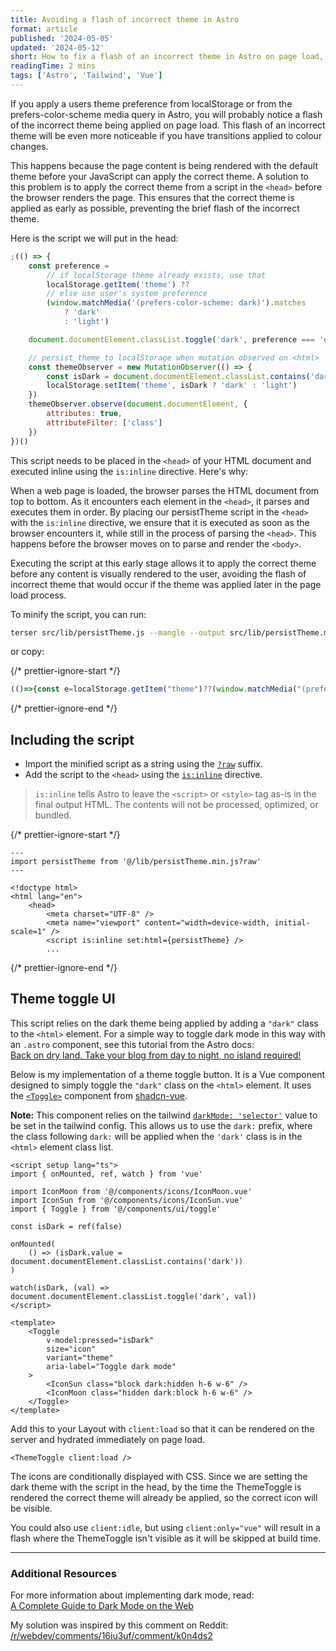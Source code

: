 ```yaml
---
title: Avoiding a flash of incorrect theme in Astro
format: article
published: '2024-05-05'
updated: '2024-05-12'
short: How to fix a flash of an incorrect theme in Astro on page load, using an inline script in the head.
readingTime: 2 mins
tags: ['Astro', 'Tailwind', 'Vue']
---
```


If you apply a users theme preference from localStorage or from the prefers-color-scheme media query in Astro, you will probably notice a flash of the incorrect theme being applied on page load. This flash of an incorrect theme will be even more noticeable if you have transitions applied to colour changes.

This happens because the page content is being rendered with the default theme before your JavaScript can apply the correct theme. A solution to this problem is to apply the correct theme from a script in the `<head>` before the browser renders the page. This ensures that the correct theme is applied as early as possible, preventing the brief flash of the incorrect theme.

Here is the script we will put in the head:

```js title="src/lib/persistTheme.js"
;(() => {
	const preference =
		// if localStorage theme already exists, use that
		localStorage.getItem('theme') ??
		// else use user's system preference
		(window.matchMedia('(prefers-color-scheme: dark)').matches
			? 'dark'
			: 'light')

	document.documentElement.classList.toggle('dark', preference === 'dark')

	// persist theme to localStorage when mutation observed on <html>
	const themeObserver = new MutationObserver(() => {
		const isDark = document.documentElement.classList.contains('dark')
		localStorage.setItem('theme', isDark ? 'dark' : 'light')
	})
	themeObserver.observe(document.documentElement, {
		attributes: true,
		attributeFilter: ['class']
	})
})()
```

This script needs to be placed in the `<head>` of your HTML document and executed inline using the `is:inline` directive. Here's why:

When a web page is loaded, the browser parses the HTML document from top to bottom. As it encounters each element in the `<head>`, it parses and executes them in order. By placing our persistTheme script in the `<head>` with the `is:inline` directive, we ensure that it is executed as soon as the browser encounters it, while still in the process of parsing the `<head>`. This happens before the browser moves on to parse and render the `<body>`.

Executing the script at this early stage allows it to apply the correct theme before any content is visually rendered to the user, avoiding the flash of incorrect theme that would occur if the theme was applied later in the page load process.

To minify the script, you can run:

```bash
terser src/lib/persistTheme.js --mangle --output src/lib/persistTheme.min.js
```

or copy:

{/* prettier-ignore-start */}
```js title="src/lib/persistTheme.min.js"
(()=>{const e=localStorage.getItem("theme")??(window.matchMedia("(prefers-color-scheme: dark)").matches?"dark":"light");document.documentElement.classList.toggle("dark",e==="dark");const t=new MutationObserver((()=>{const e=document.documentElement.classList.contains("dark");localStorage.setItem("theme",e?"dark":"light")}));t.observe(document.documentElement,{attributes:true,attributeFilter:["class"]})})();
```
{/* prettier-ignore-end */}

## Including the script

- Import the minified script as a string using the [`?raw`](https://vitejs.dev/guide/assets#importing-asset-as-string) suffix.
- Add the script to the `<head>` using the [`is:inline`](https://docs.astro.build/en/reference/directives-reference/#isinline) directive.

> `is:inline` tells Astro to leave the `<script>` or `<style>` tag as-is in the final output HTML. The contents will not be processed, optimized, or bundled.

{/* prettier-ignore-start */}
```astro title="src/layouts/Layout.astro" ins={2, 10}
---
import persistTheme from '@/lib/persistTheme.min.js?raw'
---

<!doctype html>
<html lang="en">
	<head>
		<meta charset="UTF-8" />
		<meta name="viewport" content="width=device-width, initial-scale=1" />
		<script is:inline set:html={persistTheme} />
		...
```
{/* prettier-ignore-end */}

## Theme toggle UI

This script relies on the dark theme being applied by adding a `"dark"` class to the `<html>` element. For a simple way to toggle dark mode in this way with an `.astro` component, see this tutorial from the Astro docs:  
[Back on dry land. Take your blog from day to night, no island required!](https://docs.astro.build/en/tutorial/6-islands/2/)

Below is my implementation of a theme toggle button. It is a Vue component designed to simply toggle the `"dark"` class on the `<html>` element. It uses the [`<Toggle>`](https://www.shadcn-vue.com/docs/components/toggle.html) component from [shadcn-vue](https://www.shadcn-vue.com/).

**Note:** This component relies on the tailwind [`darkMode: 'selector'`](https://tailwindcss.com/docs/dark-mode#toggling-dark-mode-manually) value to be set in the tailwind config. This allows us to use the `dark:` prefix, where the class following `dark:` will be applied when the `'dark'` class is in the `<html>` element class list.

```vue title="src/components/ThemeToggle.vue"
<script setup lang="ts">
import { onMounted, ref, watch } from 'vue'

import IconMoon from '@/components/icons/IconMoon.vue'
import IconSun from '@/components/icons/IconSun.vue'
import { Toggle } from '@/components/ui/toggle'

const isDark = ref(false)

onMounted(
	() => (isDark.value = document.documentElement.classList.contains('dark'))
)

watch(isDark, (val) => document.documentElement.classList.toggle('dark', val))
</script>

<template>
	<Toggle
		v-model:pressed="isDark"
		size="icon"
		variant="theme"
		aria-label="Toggle dark mode"
	>
		<IconSun class="block dark:hidden h-6 w-6" />
		<IconMoon class="hidden dark:block h-6 w-6" />
	</Toggle>
</template>
```

Add this to your Layout with `client:load` so that it can be rendered on the server and hydrated immediately on page load.

```astro
<ThemeToggle client:load />
```

The icons are conditionally displayed with CSS. Since we are setting the dark theme with the script in the head, by the time the ThemeToggle is rendered the correct theme will already be applied, so the correct icon will be visible.

You could also use `client:idle`, but using `client:only="vue"` will result in a flash where the ThemeToggle isn't visible as it will be skipped at build time.

---

### Additional Resources

For more information about implementing dark mode, read:  
[A Complete Guide to Dark Mode on the Web](https://css-tricks.com/a-complete-guide-to-dark-mode-on-the-web/)

My solution was inspired by this comment on Reddit:  
[/r/webdev/comments/16iu3uf/comment/k0n4ds2](https://www.reddit.com/r/webdev/comments/16iu3uf/comment/k0n4ds2)
